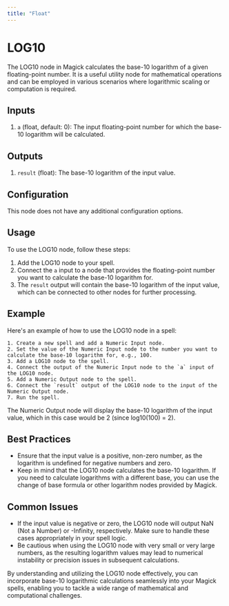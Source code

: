 ```yaml
---
title: "Float"
---
```


# LOG10

The LOG10 node in Magick calculates the base-10 logarithm of a given floating-point number. It is a useful utility node for mathematical operations and can be employed in various scenarios where logarithmic scaling or computation is required.

## Inputs

1. `a` (float, default: 0): The input floating-point number for which the base-10 logarithm will be calculated.

## Outputs

1. `result` (float): The base-10 logarithm of the input value.

## Configuration

This node does not have any additional configuration options.

## Usage

To use the LOG10 node, follow these steps:

1. Add the LOG10 node to your spell.
2. Connect the `a` input to a node that provides the floating-point number you want to calculate the base-10 logarithm for.
3. The `result` output will contain the base-10 logarithm of the input value, which can be connected to other nodes for further processing.

## Example

Here's an example of how to use the LOG10 node in a spell:

```
1. Create a new spell and add a Numeric Input node.
2. Set the value of the Numeric Input node to the number you want to calculate the base-10 logarithm for, e.g., 100.
3. Add a LOG10 node to the spell.
4. Connect the output of the Numeric Input node to the `a` input of the LOG10 node.
5. Add a Numeric Output node to the spell.
6. Connect the `result` output of the LOG10 node to the input of the Numeric Output node.
7. Run the spell.
```

The Numeric Output node will display the base-10 logarithm of the input value, which in this case would be 2 (since log10(100) = 2).

## Best Practices

- Ensure that the input value is a positive, non-zero number, as the logarithm is undefined for negative numbers and zero.
- Keep in mind that the LOG10 node calculates the base-10 logarithm. If you need to calculate logarithms with a different base, you can use the change of base formula or other logarithm nodes provided by Magick.

## Common Issues

- If the input value is negative or zero, the LOG10 node will output NaN (Not a Number) or -Infinity, respectively. Make sure to handle these cases appropriately in your spell logic.
- Be cautious when using the LOG10 node with very small or very large numbers, as the resulting logarithm values may lead to numerical instability or precision issues in subsequent calculations.

By understanding and utilizing the LOG10 node effectively, you can incorporate base-10 logarithmic calculations seamlessly into your Magick spells, enabling you to tackle a wide range of mathematical and computational challenges.